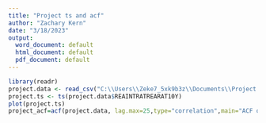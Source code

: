 ```yaml
---
title: "Project ts and acf"
author: "Zachary Kern"
date: "3/18/2023"
output:
  word_document: default
  html_document: default
  pdf_document: default
---
```


```r
library(readr)
project.data <- read_csv("C:\\Users\\Zeke7_5xk9b3z\\Documents\\Project CSV.csv")
project.ts <- ts(project.data$REAINTRATREARAT10Y)
plot(project.ts)
project_acf=acf(project.data, lag.max=25,type="correlation",main="ACF of Project Data")
```

